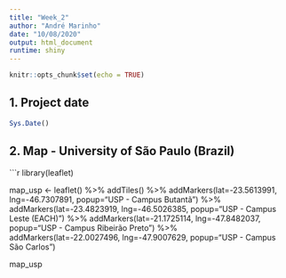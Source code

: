 ```yaml
---
title: "Week_2"
author: "André Marinho"
date: "10/08/2020"
output: html_document
runtime: shiny
---
```


```r
knitr::opts_chunk$set(echo = TRUE)
```

## 1. Project date

```r
Sys.Date()
```

## 2. Map - University of São Paulo (Brazil)

```r
library(leaflet)

map_usp <- leaflet() %>%
  addTiles() %>%
  addMarkers(lat=-23.5613991, lng=-46.7307891, popup="USP - Campus Butantã") %>%
  addMarkers(lat=-23.4823919, lng=-46.5026385, popup="USP - Campus Leste (EACH)") %>%
  addMarkers(lat=-21.1725114, lng=-47.8482037, popup="USP - Campus Ribeirão Preto") %>%
  addMarkers(lat=-22.0027496, lng=-47.9007629, popup="USP - Campus São Carlos")

map_usp        
